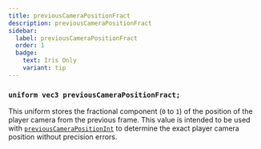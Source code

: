 ```yaml
---
title: previousCameraPositionFract
description: previousCameraPositionFract
sidebar:
  label: previousCameraPositionFract
  order: 1
  badge:
    text: Iris Only
    variant: tip
---
```


### `uniform vec3 previousCameraPositionFract;`

This uniform stores the fractional component (`0` to `1`) of the position of the player camera from the previous frame. This value is intended to be used with [`previousCameraPositionInt`](/reference/uniforms/general/previouscamerapositionint) to determine the exact player camera position without precision errors.